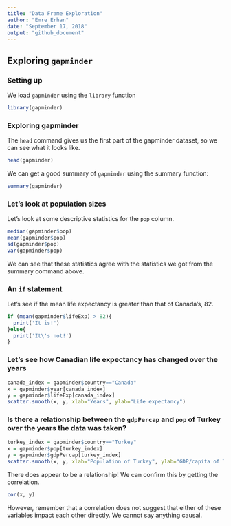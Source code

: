 ```yaml
---
title: "Data Frame Exploration"
author: "Emre Erhan"
date: "September 17, 2018"
output: "github_document"
---
```


## Exploring `gapminder`

### Setting up

We load `gapminder` using the `library` function

```r
library(gapminder)
```

### Exploring gapminder

The `head` command gives us the first part of the gapminder dataset, so we can see what it looks like.
```r
head(gapminder)
```
We can get a good summary of `gapminder` using the summary function:
```r
summary(gapminder)
```

### Let's look at population sizes

Let's look at some descriptive statistics for the `pop` column.
```r
median(gapminder$pop)
mean(gapminder$pop)
sd(gapminder$pop)
var(gapminder$pop)
```
We can see that these statistics agree with the statistics we got from the summary command above.

### An `if` statement

Let's see if the mean life expectancy is greater than that of Canada's, 82.
```r
if (mean(gapminder$lifeExp) > 82){
  print('It is!')
}else{
  print('It\'s not!')
}
```


### Let's see how Canadian life expectancy has changed over the years

```r
canada_index = gapminder$country=="Canada"
x = gapminder$year[canada_index]
y = gapminder$lifeExp[canada_index]
scatter.smooth(x, y, xlab="Years", ylab="Life expectancy")
```

### Is there a relationship between the `gdpPercap` and `pop` of Turkey over the years the data was taken?

```r
turkey_index = gapminder$country=="Turkey"
x = gapminder$pop[turkey_index]
y = gapminder$gdpPercap[turkey_index]
scatter.smooth(x, y, xlab="Population of Turkey", ylab="GDP/capita of Turkey")
```

There does appear to be a relationship! We can confirm this by getting the correlation.
```r
cor(x, y)
```

However, remember that a correlation does not suggest that either of these variables impact each other directly. We cannot say anything causal.